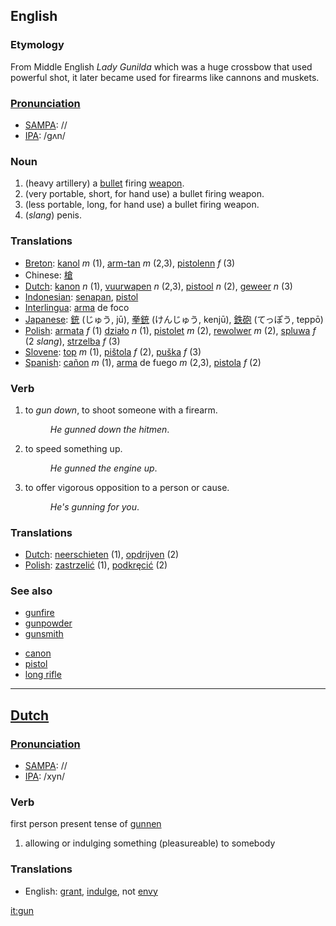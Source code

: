 ==English==
=== Etymology ===
From Middle English ''Lady Gunilda'' which was a huge crossbow that used powerful shot, it later became used for firearms like cannons and muskets.

===[[Pronunciation]]===
*[[w:SAMPA|SAMPA]]: //
*[[w:IPA|IPA]]: /gʌn/

=== Noun ===
#(heavy artillery) a [[bullet]] firing [[weapon]].
#(very portable, short, for hand use) a bullet firing weapon.
#(less portable, long, for hand use) a bullet firing weapon.
#(<i>slang</i>) penis.

=== Translations ===
*[[Breton]]: [[kanol]] ''m'' (1), [[arm-tan]] ''m'' (2,3), [[pistolenn]] ''f'' (3)
*Chinese: [[槍]]
*[[Dutch]]: [[kanon]] ''n'' (1), [[vuurwapen]] ''n'' (2,3), [[pistool]] ''n'' (2), [[geweer]] ''n'' (3)
*[[Indonesian]]: [[senapan]], [[pistol]]
*[[Interlingua]]: [[arma]] de foco
*[[Japanese]]: [[銃]] (じゅう, jū), [[拳銃]] (けんじゅう, kenjū), [[鉄砲]] (てっぽう, teppō)
*[[Polish]]: [[armata]] ''f'' (1) [[działo]] ''n'' (1), [[pistolet]] ''m'' (2), [[rewolwer]] ''m'' (2), [[spluwa]] ''f'' (2 ''slang''), [[strzelba]] ''f'' (3)
*[[Slovene]]: [[top]] ''m'' (1), [[pištola]] ''f'' (2), [[puška]] ''f'' (3) 
*[[Spanish]]: [[cañon]] ''m'' (1), [[arma]] de fuego ''m'' (2,3), [[pistola]] ''f'' (2)

=== Verb ===
#to ''gun down'', to shoot someone with a firearm.
#:''He gunned down the hitmen''.
#to speed something up.
#:''He gunned the engine up''.
#to offer vigorous opposition to a person or cause.
#:''He's gunning for you''.

=== Translations ===
*[[Dutch]]: [[neerschieten]] (1), [[opdrijven]] (2)
*[[Polish]]: [[zastrzelić]] (1), [[podkręcić]] (2)

=== See also ===
*[[gunfire]]
*[[gunpowder]]
*[[gunsmith]]

*[[canon]]
*[[pistol]]
*[[long rifle]]

----

==[[Dutch]]==

===[[Pronunciation]]===
*[[w:SAMPA|SAMPA]]: //
*[[w:IPA|IPA]]: /xyn/

===Verb===
first person present tense of [[gunnen]]

#allowing or indulging something (pleasureable) to somebody

=== Translations ===
*English: [[grant]], [[indulge]], not [[envy]]

[[it:gun]]